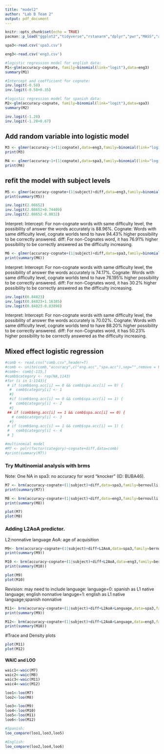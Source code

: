 ```yaml
---
title: "model2"
author: "Lab B Team 2"
output: pdf_document
---
```


```r
knitr::opts_chunk$set(echo = TRUE)
pacman::p_load("ggplot2","tidyverse","rstanarm","dplyr","pwr","MASS","arm","lme4","tidyr","boot","brms")
```

```r
spa3<-read.csv('spa3.csv')
```

```r
eng3<-read.csv('eng3.csv')
```

```r
#logistic regression model for english data:
M1<-glm(accuracy~cognate, family=binomial(link="logit"),data=eng3)
summary(M1)
```

```r
#Intercept and coefficient for cognate:
inv.logit(-0.58)
inv.logit(-0.58+0.35)
```

```r
#logistic regression model for spanish data:
M2<-glm(accuracy~cognate, family=binomial(link="logit"),data=spa3)
summary(M2)
```


```r
inv.logit(-1.28)
inv.logit(-1.28+0.67)
```

## Add random variable into logistic model 
```r
M3 <- glmer(accuracy~1+(1|cognate),data=eng3,family=binomial(link="logit"))
print(M3)
```

```r
M4 <- glmer(accuracy~1+(1|cognate),data=spa3,family=binomial(link="logit"))
print(M4)
```


## refit the model with subject levels
```r
M5 <- glmer(accuracy~cognate+(1|subject)+diff,data=eng3,family=binomial(link="logit"))
print(summary(M5))
```

```r
inv.logit(2.08652)
inv.logit(2.08652+0.74409)
inv.logit(2.08652-0.8832)
```

Interpret:
Intercept: For non-cognate words with same difficulty level, the possibility of answer the words accurately is 88.96%.
Cognate: Words with same difficulty level, cognate worlds tend to have 94.43% higher possibility to be correctly answered.
diff: For non-Cognates word, it has 76.91% higher possibility to be correctly answered as the difficulty increasing. 

```r
M6 <- glmer(accuracy~cognate+(1|subject)+diff,data=spa3,family=binomial(link="logit"))
print(summary(M6))
```

Interpret:
Intercept: For non-cognate words with same difficulty level, the possibility of answer the words accurately is 74.17%.
Cognate: Words with same difficulty level, cognate worlds tend to have 76.195% higher possibility to be correctly answered.
diff: For non-Cognates word, it has 30.2% higher possibility to be correctly answered as the difficulty increasing. 

```r
inv.logit(0.84823)
inv.logit(0.84823+1.16385)
inv.logit(0.84823-0.83898)
```

Interpret:
Intercept: For non-cognate words with same difficulty level, the possibility of answer the words accurately is 70.02%.
Cognate: Words with same difficulty level, cognate worlds tend to have 88.20% higher possibility to be correctly answered.
diff: For non-Cognates word, it has 50.23% higher possibility to be correctly answered as the difficulty increasing. 


## Mixed effect logistic regression
```r
#comb <- read.csv("comb.csv",header=T)
#comb <- unite(comb,"accuracy",c("eng.acc","spa.acc"),sep="",remove = F)
#comb<- comb[-115,]
#comb$category <- rep(NA,1143)
#for (i in 1:1143){
 # if (comb$eng.acc[i] == 0 && comb$spa.acc[i] == 0) {
  #  comb$category[i] <- 1 
  #}
  #if (comb$eng.acc[i] == 0 && comb$spa.acc[i] == 1) {
  #  comb$category[i] <- 2 
  #}
 ## if (comb$eng.acc[i] == 1 && comb$spa.acc[i] == 0) {
   # comb$category[i] <- 3 
  #}
 # if (comb$eng.acc[i] == 1 && comb$spa.acc[i] == 1) {
 #   comb$category[i] <- 4
 # }

```

```r
#multinomial model
#M7 <- polr(factor(category)~cognate+diff,data=comb)
#print(summary(M7))
```

### Try Multinomial analysis with brms
Note: One NA in spa3: no accuracy for word "knocker" (ID: BUBA46).
```r
M7 <- brm(accuracy~cognate+(1|subject)+diff,data=spa3,family=bernoulli,prior = c(set_prior("normal(0,8)")))
print(summary(M7))
```

```r
M8 <- brm(accuracy~cognate+(1|subject)+diff,data=eng3,family=bernoulli,prior = c(set_prior("normal(0,8)")))
print(summary(M8))
```

```r
plot(M7)
plot(M8)
```

### Adding L2AoA predictor.
L2:nonnative language
AoA: age of acquisition

```r
M9<- brm(accuracy~cognate+(1|subject)+diff+L2AoA,data=spa3,family=bernoulli,prior = c(set_prior("normal(0,8)")))
print(summary(M9))
```

```r
M10 <- brm(accuracy~cognate+(1|subject)+diff+L2AoA,data=eng3,family=bernoulli,prior = c(set_prior("normal(0,8)")))
print(summary(M10))
```

```r
plot(M9)
plot(M10)
```

Revision: may need to include language:
language=0: spanish as L1 native language; english nonnative
languge=1: english as L1 native language;spanish nonnative
```r
M11<- brm(accuracy~cognate+(1|subject)+diff+L2AoA+Language,data=spa3,family=bernoulli,prior = c(set_prior("normal(0,8)")))
print(summary(M9))
```

```r
M12<- brm(accuracy~cognate+(1|subject)+diff+L2AoA+Language,data=eng3,family=bernoulli,prior = c(set_prior("normal(0,8)")))
print(summary(M10))
```


#Trace and Density plots
```r
plot(M11)
plot(M12)
```


#### WAIC and LOO
```r
waic1<-waic(M7)
waic2<-waic(M8)
waic3<-waic(M11)
waic4<-waic(M12)
```


```r
loo1<-loo(M7)
loo2<-loo(M8)
```

```r
loo3<-loo(M9)
loo4<-loo(M10)
loo5<-loo(M11)
loo6<-loo(M12)
```

```r
#Spanish:
loo_compare(loo1,loo3,loo5)
```

```r
#English:
loo_compare(loo2,loo4,loo6)
```

